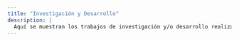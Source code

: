 ```yaml
---
title: "Investigación y Desarrollo"
description: |
  Aquí se muestran los trabajos de investigación y/o desarrollo realizados por nuestro equipo.
---
```

